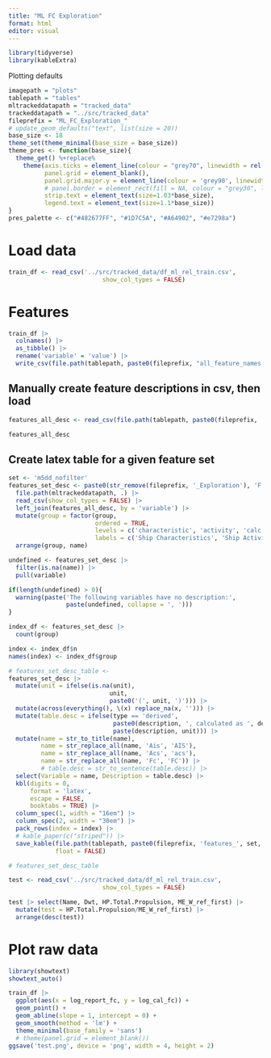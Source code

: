 ```yaml
---
title: "ML FC Exploration"
format: html
editor: visual
---
```


```r
library(tidyverse)
library(kableExtra)
```

Plotting defaults

```r
imagepath = "plots"
tablepath = "tables"
mltrackeddatapath = "tracked_data"
trackeddatapath = "../src/tracked_data"
fileprefix = "ML_FC_Exploration_"
# update_geom_defaults("text", list(size = 20))
base_size <- 18
theme_set(theme_minimal(base_size = base_size))
theme_pres <- function(base_size){
  theme_get() %+replace%
    theme(axis.ticks = element_line(colour = "grey70", linewidth = rel(0.5)),
          panel.grid = element_blank(),
          panel.grid.major.y = element_line(colour = 'grey90', linewidth = rel(0.5)),
          # panel.border = element_rect(fill = NA, colour = "grey30", linewidth = rel(0.8)),
          strip.text = element_text(size=1.03*base_size),
          legend.text = element_text(size=1.1*base_size))
}
pres_palette <- c("#482677FF", "#1D7C5A", "#A64902", "#e7298a")
```

# Load data

```r
train_df <- read_csv('../src/tracked_data/df_ml_rel_train.csv',
                          show_col_types = FALSE)
```

# Features

```r
train_df |> 
  colnames() |> 
  as_tibble() |> 
  rename('variable' = 'value') |> 
  write_csv(file.path(tablepath, paste0(fileprefix, "all_feature_names.csv")))
```

## Manually create feature descriptions in csv, then load

```r
features_all_desc <- read_csv(file.path(tablepath, paste0(fileprefix, 'all_feature_names_desc.csv')))
```

```r
features_all_desc
```

## Create latex table for a given feature set

```r
set <- 'm5dd_nofilter'
features_set_desc <- paste0(str_remove(fileprefix, '_Exploration'), 'F', set, '_features.csv') %>%
  file.path(mltrackeddatapath, .) |> 
  read_csv(show_col_types = FALSE) |> 
  left_join(features_all_desc, by = 'variable') |> 
  mutate(group = factor(group, 
                        ordered = TRUE, 
                        levels = c('characteristic', 'activity', 'calc', 'quality'),
                        labels = c('Ship Characteristics', 'Ship Activity', 'Calculated', 'Data Quality'))) |> 
  arrange(group, name)

undefined <- features_set_desc |> 
  filter(is.na(name)) |> 
  pull(variable)

if(length(undefined) > 0){
  warning(paste('The following variables have no description:',
                paste(undefined, collapse = ', ')))
}

index_df <- features_set_desc |> 
  count(group)

index <- index_df$n
names(index) <- index_df$group

# features_set_desc_table <- 
features_set_desc |> 
  mutate(unit = ifelse(is.na(unit),
                            unit,
                            paste0('(', unit, ')'))) |> 
  mutate(across(everything(), \(x) replace_na(x, ''))) |> 
  mutate(table.desc = ifelse(type == 'derived',
                             paste0(description, ', calculated as ', definition),
                             paste(description, unit))) |> 
  mutate(name = str_to_title(name),
         name = str_replace_all(name, 'Ais', 'AIS'),
         name = str_replace_all(name, 'Acs', 'acs'),
         name = str_replace_all(name, 'Fc', 'FC')) |> 
         # table.desc = str_to_sentence(table.desc)) |>
  select(Variable = name, Description = table.desc) |> 
  kbl(digits = 0,
      format = 'latex',
      escape = FALSE,
      booktabs = TRUE) |>
  column_spec(1, width = "16em") |>
  column_spec(2, width = "30em") |> 
  pack_rows(index = index) |> 
  # kable_paper(c("striped")) |>
  save_kable(file.path(tablepath, paste0(fileprefix, 'features_', set, ".tex")),
             float = FALSE)

# features_set_desc_table
```

```r
test <- read_csv('../src/tracked_data/df_ml_rel_train.csv',
                          show_col_types = FALSE) 
```

```r
test |> select(Name, Dwt, HP.Total.Propulsion, ME_W_ref_first) |> 
  mutate(test = HP.Total.Propulsion/ME_W_ref_first) |> 
  arrange(desc(test))
```

# Plot raw data

```r
library(showtext)
showtext_auto()

train_df |> 
  ggplot(aes(x = log_report_fc, y = log_cal_fc)) +
  geom_point() +
  geom_abline(slope = 1, intercept = 0) +
  geom_smooth(method = 'lm') +
  theme_minimal(base_family = 'sans')
  # theme(panel.grid = element_blank())
ggsave('test.png', device = 'png', width = 4, height = 2)
```
